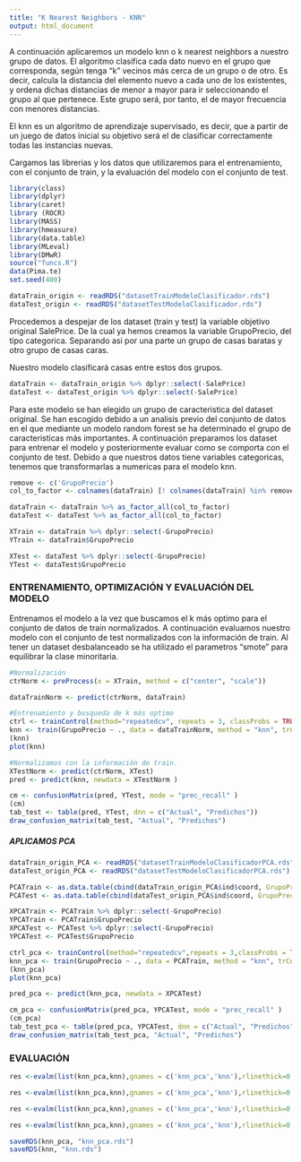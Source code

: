 ```yaml
---
title: "K Nearest Neighbors - KNN"
output: html_document
---
```

A continuación aplicaremos un modelo knn o k nearest neighbors a nuestro grupo de datos. El algoritmo clasifica cada dato nuevo en el grupo que corresponda, según tenga "k" vecinos más cerca de un grupo o de otro. Es decir, calcula la distancia del elemento nuevo a cada uno de los existentes, y ordena dichas distancias de menor a mayor para ir seleccionando el grupo al que pertenece. Este grupo será, por tanto, el de mayor frecuencia con menores distancias.

El knn es un algoritmo de aprendizaje supervisado, es decir, que a partir de un juego de datos inicial su objetivo será el de clasificar correctamente todas las instancias nuevas.

Cargamos las librerias y los datos que utilizaremos para el entrenamiento, con el conjunto de train, y la evaluación del modelo con el conjunto de test.

```r

library(class)
library(dplyr)
library(caret)
library (ROCR)
library(MASS)
library(hmeasure)
library(data.table)
library(MLeval)
library(DMwR)
source("funcs.R")
data(Pima.te)
set.seed(400)

```

```r

dataTrain_origin <- readRDS("datasetTrainModeloClasificador.rds")
dataTest_origin <- readRDS("datasetTestModeloClasificador.rds")

```

Procedemos a despejar de los dataset (train y test) la variable objetivo original SalePrice. De la cual ya hemos creamos la variable GrupoPrecio, del tipo categorica. Separando asi por una parte un grupo de casas baratas y otro grupo de casas caras.

Nuestro modelo clasificará casas entre estos dos grupos.

```r

dataTrain <- dataTrain_origin %>% dplyr::select(-SalePrice)
dataTest <- dataTest_origin %>% dplyr::select(-SalePrice)

```

Para este modelo se han elegido un grupo de caracteristica del dataset original. Se han escogido debido a un analisis previo del conjunto de datos en el que mediante un modelo random forest se ha determinado el grupo de caracteristicas más importantes. A continuación preparamos los dataset para entrenar el modelo y posteriormente evaluar como se comporta con el conjunto de test. Debido a que nuestros datos tiene variables categoricas, tenemos que transformarlas a numericas para el modelo knn.

```r

remove <- c('GrupoPrecio')
col_to_factor <- colnames(dataTrain) [! colnames(dataTrain) %in% remove]

dataTrain <- dataTrain %>% as_factor_all(col_to_factor)
dataTest <- dataTest %>% as_factor_all(col_to_factor)

XTrain <- dataTrain %>% dplyr::select(-GrupoPrecio)
YTrain <- dataTrain$GrupoPrecio

XTest <- dataTest %>% dplyr::select(-GrupoPrecio)
YTest <- dataTest$GrupoPrecio

```

### ENTRENAMIENTO, OPTIMIZACIÓN Y EVALUACIÓN DEL MODELO

Entrenamos el modelo a la vez que buscamos el k más optimo para el conjunto de datos de train normalizados. A continuación evaluamos nuestro modelo con el conjunto de test normalizados con la información de train. Al tener un dataset desbalanceado se ha utilizado el parametros "smote" para equilibrar la clase minoritaria.

```r

#Normalización
ctrNorm <- preProcess(x = XTrain, method = c("center", "scale"))

dataTrainNorm <- predict(ctrNorm, dataTrain)

#Entrenamiento y busqueda de k más optimo
ctrl <- trainControl(method="repeatedcv", repeats = 3, classProbs = TRUE, summaryFunction = twoClassSummary, savePredictions = TRUE, sampling = "smote")
knn <- train(GrupoPrecio ~ ., data = dataTrainNorm, method = "knn", trControl = ctrl, tuneLength = 30)
(knn)
plot(knn)

#Normalizamos con la información de train.
XTestNorm <- predict(ctrNorm, XTest)
pred <- predict(knn, newdata = XTestNorm )

cm <- confusionMatrix(pred, YTest, mode = "prec_recall" )
(cm)
tab_test <- table(pred, YTest, dnn = c("Actual", "Predichos"))
draw_confusion_matrix(tab_test, "Actual", "Predichos")

```

##### APLICAMOS PCA


```r
dataTrain_origin_PCA <- readRDS("datasetTrainModeloClasificadorPCA.rds")
dataTest_origin_PCA <- readRDS("datasetTestModeloClasificadorPCA.rds")

PCATrain <- as.data.table(cbind(dataTrain_origin_PCA$ind$coord, GrupoPrecio = dataTrain_origin %>% dplyr::select(c("GrupoPrecio"))))
PCATest <- as.data.table(cbind(dataTest_origin_PCA$ind$coord, GrupoPrecio = dataTest_origin %>% dplyr::select(c("GrupoPrecio"))))

XPCATrain <- PCATrain %>% dplyr::select(-GrupoPrecio)
YPCATrain <- PCATrain$GrupoPrecio
XPCATest <- PCATest %>% dplyr::select(-GrupoPrecio)
YPCATest <- PCATest$GrupoPrecio

ctrl_pca <- trainControl(method="repeatedcv",repeats = 3,classProbs = TRUE, summaryFunction = twoClassSummary, savePredictions = TRUE, sampling = "smote")
knn_pca <- train(GrupoPrecio ~ ., data = PCATrain, method = "knn", trControl = ctrl_pca, tuneLength = 30)
(knn_pca)
plot(knn_pca)

pred_pca <- predict(knn_pca, newdata = XPCATest)

cm_pca <- confusionMatrix(pred_pca, YPCATest, mode = "prec_recall" )
(cm_pca)
tab_test_pca <- table(pred_pca, YPCATest, dnn = c("Actual", "Predichos"))
draw_confusion_matrix(tab_test_pca, "Actual", "Predichos")
```

### EVALUACIÓN


```r
res <-evalm(list(knn_pca,knn),gnames = c('knn_pca','knn'),rlinethick=0.8,fsize=30, showplots = TRUE , bins=20, plots = c("prg"))

```

```r
res <-evalm(list(knn_pca,knn),gnames = c('knn_pca','knn'),rlinethick=0.8,fsize=30, showplots = TRUE , bins=20, plots = c("pr"))

```

```r
res <-evalm(list(knn_pca,knn),gnames = c('knn_pca','knn'),rlinethick=0.8,fsize=30, showplots = TRUE , bins=20, plots = c("r"))

```

```r
res <-evalm(list(knn_pca,knn),gnames = c('knn_pca','knn'),rlinethick=0.8,fsize=30, showplots = TRUE , bins=20, plots = c("cc"))

```


```r

saveRDS(knn_pca, "knn_pca.rds")
saveRDS(knn, "knn.rds")
```
